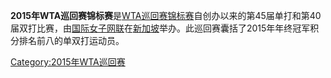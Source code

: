 {{Unreferenced|time=2022-02-07T02:51:32+00:00}}
{{Expand English|2015 WTA Finals}}

'''2015年WTA巡回赛锦标赛'''是[[WTA巡回赛锦标赛|WTA巡回赛锦标赛]]自创办以来的第45届单打和第40届双打比赛，由[[国际女子网联|国际女子网联]]在[[新加坡|新加坡]]举办。此巡回赛囊括了2015年年终冠军积分排名前八的单双打运动员。

[[Category:2015年WTA巡回赛|Category:2015年WTA巡回赛]]